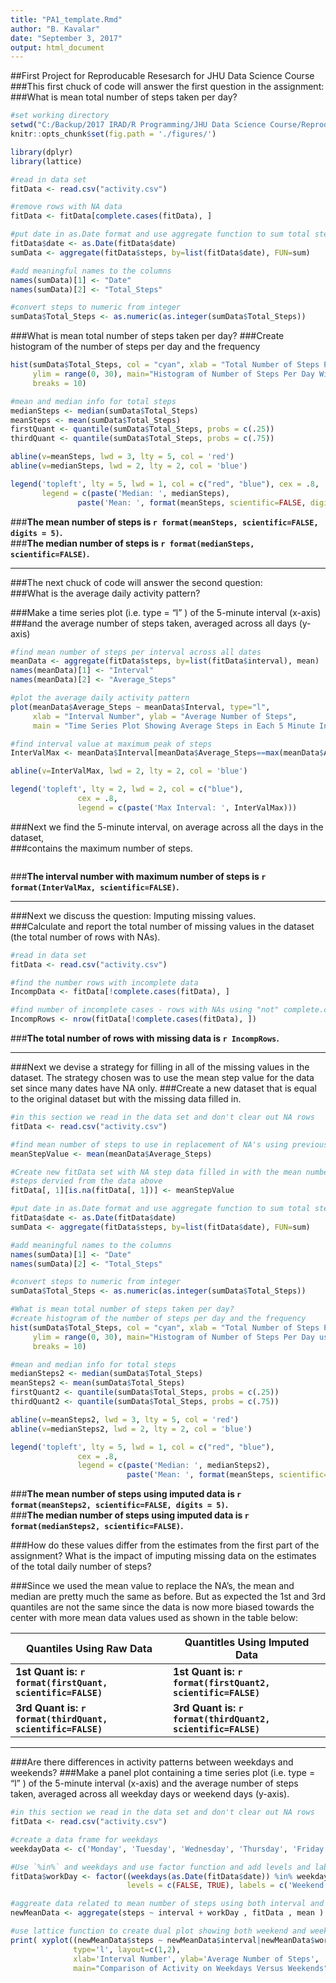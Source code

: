 ---
title: "PA1_template.Rmd"
author: "B. Kavalar"
date: "September 3, 2017"
output: html_document
---
##First Project for Reproducable Resesarch for JHU Data Science Course  
###This first chuck of code will answer the first question in the assignment:  
###What is mean total number of steps taken per day?

```{r}
#set working directory
setwd("C:/Backup/2017 IRAD/R Programming/JHU Data Science Course/Reproducible Research/Week 2/Project 1")
knitr::opts_chunk$set(fig.path = './figures/')

library(dplyr)
library(lattice)

#read in data set
fitData <- read.csv("activity.csv")

#remove rows with NA data
fitData <- fitData[complete.cases(fitData), ]

#put date in as.Date format and use aggregate function to sum total steps per day
fitData$date <- as.Date(fitData$date)
sumData <- aggregate(fitData$steps, by=list(fitData$date), FUN=sum)

#add meaningful names to the columns
names(sumData)[1] <- "Date"
names(sumData)[2] <- "Total_Steps"

#convert steps to numeric from integer
sumData$Total_Steps <- as.numeric(as.integer(sumData$Total_Steps))
```

###What is mean total number of steps taken per day?
###Create histogram of the number of steps per day and the frequency 

```{r}
hist(sumData$Total_Steps, col = "cyan", xlab = "Total Number of Steps Per Day Over the Range",
	 ylim = range(0, 30), main="Histogram of Number of Steps Per Day With No NA Data",
	 breaks = 10)

#mean and median info for total steps
medianSteps <- median(sumData$Total_Steps)
meanSteps <- mean(sumData$Total_Steps)
firstQuant <- quantile(sumData$Total_Steps, probs = c(.25))
thirdQuant <- quantile(sumData$Total_Steps, probs = c(.75))

abline(v=meanSteps, lwd = 3, lty = 5, col = 'red')
abline(v=medianSteps, lwd = 2, lty = 2, col = 'blue')

legend('topleft', lty = 5, lwd = 1, col = c("red", "blue"), cex = .8, 
	   legend = c(paste('Median: ', medianSteps), 
	   		   paste('Mean: ', format(meanSteps, scientific=FALSE, digits = 5))))


```

###**The mean number of steps is `r format(meanSteps, scientific=FALSE, digits = 5)`.**  
###**The median number of steps is `r format(medianSteps, scientific=FALSE)`.**

***

###The next chuck of code will answer the second question:  
###What is the average daily activity pattern?

###Make a time series plot (i.e.  type = "l" ) of the 5-minute interval (x-axis)  
###and the average number of steps taken, averaged across all days (y-axis)

```{r}

#find mean number of steps per interval across all dates
meanData <- aggregate(fitData$steps, by=list(fitData$interval), mean)
names(meanData)[1] <- "Interval"
names(meanData)[2] <- "Average_Steps"

#plot the average daily activity pattern
plot(meanData$Average_Steps ~ meanData$Interval, type="l",
	 xlab = "Interval Number", ylab = "Average Number of Steps",
	 main = "Time Series Plot Showing Average Steps in Each 5 Minute Interval")

#find interval value at maximum peak of steps
InterValMax <- meanData$Interval[meanData$Average_Steps==max(meanData$Average_Steps)]

abline(v=InterValMax, lwd = 2, lty = 2, col = 'blue')

legend('topleft', lty = 2, lwd = 2, col = c("blue"),
               cex = .8, 
               legend = c(paste('Max Interval: ', InterValMax)))
```

###Next we find the 5-minute interval, on average across all the days in the dataset,  
###contains the maximum number of steps.

```{r}


```

###**The interval number with maximum number of steps is `r format(InterValMax, scientific=FALSE)`.**

***

###Next we discuss the question:  Imputing missing values.  
###Calculate and report the total number of missing values in the dataset (the total number of rows with  NAs).

```{r}
#read in data set
fitData <- read.csv("activity.csv")

#find the number rows with incomplete data
IncompData <- fitData[!complete.cases(fitData), ]

#find number of incomplete cases - rows with NAs using "not" complete.cases
IncompRows <- nrow(fitData[!complete.cases(fitData), ])

```
###**The total number of rows with missing data is `r IncompRows`.**

***

###Next we devise a strategy for filling in all of the missing values in the dataset. The strategy chosen was to use the mean step value for the data set since many dates have NA only.
###Create a new dataset that is equal to the original dataset but with the missing data filled in.

```{r}

#in this section we read in the data set and don't clear out NA rows
fitData <- read.csv("activity.csv")

#find mean number of steps to use in replacement of NA's using previous calculations
meanStepValue <- mean(meanData$Average_Steps)

#Create new fitData set with NA step data filled in with the mean number of
#steps dervied from the data above
fitData[, 1][is.na(fitData[, 1])] <- meanStepValue

#put date in as.Date format and use aggregate function to sum total steps per day
fitData$date <- as.Date(fitData$date)
sumData <- aggregate(fitData$steps, by=list(fitData$date), FUN=sum)

#add meaningful names to the columns
names(sumData)[1] <- "Date"
names(sumData)[2] <- "Total_Steps"

#convert steps to numeric from integer
sumData$Total_Steps <- as.numeric(as.integer(sumData$Total_Steps))

#What is mean total number of steps taken per day?
#create histogram of the number of steps per day and the frequency 
hist(sumData$Total_Steps, col = "cyan", xlab = "Total Number of Steps Per Day Over the Range", 
	 ylim = range(0, 30), main="Histogram of Number of Steps Per Day using Mean Data for NA's",
	 breaks = 10)

#mean and median info for total steps
medianSteps2 <- median(sumData$Total_Steps)
meanSteps2 <- mean(sumData$Total_Steps)
firstQuant2 <- quantile(sumData$Total_Steps, probs = c(.25))
thirdQuant2 <- quantile(sumData$Total_Steps, probs = c(.75))

abline(v=meanSteps2, lwd = 3, lty = 5, col = 'red')
abline(v=medianSteps2, lwd = 2, lty = 2, col = 'blue')

legend('topleft', lty = 5, lwd = 1, col = c("red", "blue"),
               cex = .8, 
               legend = c(paste('Median: ', medianSteps2),
                          paste('Mean: ', format(meanSteps, scientific=FALSE, digits = 5))))

```

###**The mean number of steps using imputed data is `r format(meanSteps2, scientific=FALSE, digits = 5)`.**  
###**The median number of steps using imputed data is `r format(medianSteps2, scientific=FALSE)`.**

###How do these values differ from the estimates from the first part of the assignment? What is the impact of imputing missing data on the estimates of the total daily number of steps?  

###Since we used the mean value to replace the NA's, the mean and median are pretty much the same as before.  But as expected the 1st and 3rd quantiles are not the same since the data is now more biased towards the center with more mean data values used as shown in the table below:

Quantiles Using Raw Data | Quantitles Using Imputed Data
------------- | -------------
**1st Quant is: `r format(firstQuant, scientific=FALSE)`** | **1st Quant is: `r format(firstQuant2, scientific=FALSE)`** 
**3rd Quant is: `r format(thirdQuant, scientific=FALSE)`** | **3rd Quant is: `r format(thirdQuant2, scientific=FALSE)`**
  
***

###Are there differences in activity patterns between weekdays and weekends?
###Make a panel plot containing a time series plot (i.e.  type = "l" ) of the 5-minute interval (x-axis) and the average number of steps taken, averaged across all weekday days or weekend days (y-axis). 

```{r}

#in this section we read in the data set and don't clear out NA rows
fitData <- read.csv("activity.csv")

#create a data frame for weekdays
weekdayData <- c('Monday', 'Tuesday', 'Wednesday', 'Thursday', 'Friday')

#Use `%in%` and weekdays and use factor function and add levels and labels
fitData$workDay <- factor((weekdays(as.Date(fitData$date)) %in% weekdayData), 
						  levels = c(FALSE, TRUE), labels = c('Weekend', 'Weekday'))

#aggreate data related to mean number of steps using both interval and workday
newMeanData <- aggregate(steps ~ interval + workDay , fitData , mean )

#use lattice function to create dual plot showing both weekend and weekday values
print( xyplot((newMeanData$steps ~ newMeanData$interval|newMeanData$workDay),
			  type='l', layout=c(1,2),
			  xlab='Interval Number', ylab='Average Number of Steps',
			  main="Comparison of Activity on Weekdays Versus Weekends"))
```




